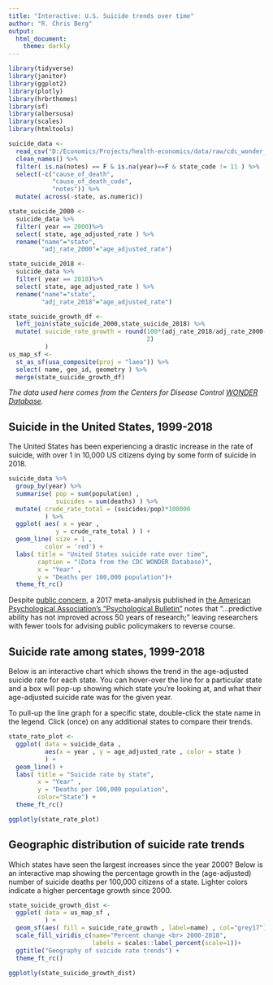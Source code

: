```yaml
---
title: "Interactive: U.S. Suicide trends over time"
author: "R. Chris Berg"
output: 
  html_document: 
    theme: darkly
---
```


```r

library(tidyverse)
library(janitor)
library(ggplot2)
library(plotly)
library(hrbrthemes)
library(sf)
library(albersusa)
library(scales)
library(htmltools)

suicide_data <- 
  read_csv("D:/Economics/Projects/health-economics/data/raw/cdc_wonder_suicide_raw.csv") %>%
  clean_names() %>%
  filter( is.na(notes) == F & is.na(year)==F & state_code != 11 ) %>%
  select(-c("cause_of_death",
            "cause_of_death_code",
            "notes")) %>%
  mutate( across(-state, as.numeric))

state_suicide_2000 <- 
  suicide_data %>%
  filter( year == 2000)%>%
  select( state, age_adjusted_rate ) %>%
  rename("name"="state",
         "adj_rate_2000"="age_adjusted_rate")

state_suicide_2018 <- 
  suicide_data %>%
  filter( year == 2018)%>%
  select( state, age_adjusted_rate ) %>%
  rename("name"="state",
         "adj_rate_2018"="age_adjusted_rate")

state_suicide_growth_df <- 
  left_join(state_suicide_2000,state_suicide_2018) %>%
  mutate( suicide_rate_growth = round(100*(adj_rate_2018/adj_rate_2000-1),
                                      2)
          )
us_map_sf <- 
  st_as_sf(usa_composite(proj = "laea")) %>%
  select( name, geo_id, geometry ) %>%
  merge(state_suicide_growth_df)

```

*The data used here comes from the Centers for Disease Control [WONDER Database](https://wonder.cdc.gov/).*

## Suicide in the United States, 1999-2018

The United States has been experiencing a drastic increase in the rate of suicide, with over 1 in 10,000 US citizens dying by some form of suicide in 2018. 

```r
suicide_data %>% 
  group_by(year) %>%
  summarise( pop = sum(population) ,
             suicides = sum(deaths) ) %>%
  mutate( crude_rate_total = (suicides/pop)*100000 
          ) %>%
  ggplot( aes( x = year , 
             y = crude_rate_total ) ) + 
  geom_line( size = 1 ,
          color = 'red') + 
  labs( title = "United States suicide rate over time",
        caption = "(Data from the CDC WONDER Database)",
        x = "Year" , 
        y = "Deaths per 100,000 population")+
  theme_ft_rc()
```

Despite [public concern](https://www.usatoday.com/story/news/nation/2020/01/30/u-s-suicide-rate-rose-again-2018-how-can-suicide-prevention-save-lives/4616479002/), a 2017 meta-analysis published in [the American Psychological Association's "Psychological Bulletin"](https://psycnet.apa.org/record/2016-54856-001) notes that "...predictive ability has not improved across 50 years of research;" leaving researchers with fewer tools for advising public policymakers to reverse course.

## Suicide rate among states, 1999-2018

Below is an interactive chart which shows the trend in the age-adjusted suicide rate for each state. You can hover-over the line for a particular state and a box will pop-up showing which state you're looking at, and what their age-adjusted suicide rate was for the given year.

To pull-up the line graph for a specific state, double-click the state name in the legend. Click (once) on any additional states to compare their trends.

```r
state_rate_plot <- 
  ggplot( data = suicide_data , 
          aes(x = year , y = age_adjusted_rate , color = state )
          ) +
  geom_line() +
  labs( title = "Suicide rate by state",
        x = "Year" , 
        y = "Deaths per 100,000 population",
        color="State") +
  theme_ft_rc()

ggplotly(state_rate_plot)
```

## Geographic distribution of suicide rate trends

Which states have seen the largest increases since the year 2000? Below is an interactive map showing the percentage growth in the (age-adjusted) number of suicide deaths per 100,000 citizens of a state. Lighter colors indicate a higher percentage growth since 2000.

```r

state_suicide_growth_dist <- 
  ggplot( data = us_map_sf , 
          ) +
  geom_sf(aes( fill = suicide_rate_growth , label=name) , col="grey17") +
  scale_fill_viridis_c(name="Percent change <br> 2000-2018",
                       labels = scales::label_percent(scale=1))+
  ggtitle("Geography of suicide rate trends") +
  theme_ft_rc()

ggplotly(state_suicide_growth_dist)
```